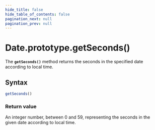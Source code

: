 ```yaml
---
hide_title: false
hide_table_of_contents: false
pagination_next: null
pagination_prev: null
---
```

# Date.prototype.getSeconds()

The **`getSeconds()`** method returns the seconds in the
specified date according to local time.

## Syntax

```js
getSeconds()
```

### Return value

An integer number, between 0 and 59, representing the seconds in the given date
according to local time.
